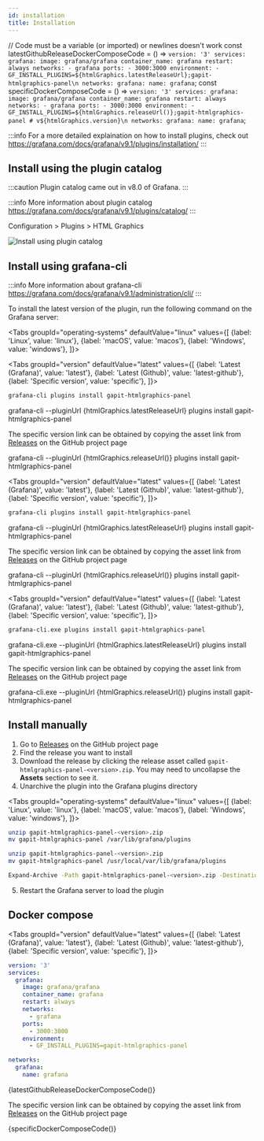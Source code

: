 ```yaml
---
id: installation
title: Installation
---
```


// Code must be a variable (or imported) or newlines doesn't work
const latestGithubReleaseDockerComposeCode = () =>
  `version: '3'
services:
  grafana:
    image: grafana/grafana
    container_name: grafana
    restart: always
    networks:
      - grafana
    ports:
      - 3000:3000
    environment:
      - GF_INSTALL_PLUGINS=${htmlGraphics.latestReleaseUrl};gapit-htmlgraphics-panel\n
networks:
  grafana:
    name: grafana`;
const specificDockerComposeCode = () =>
  `version: '3'
services:
  grafana:
    image: grafana/grafana
    container_name: grafana
    restart: always
    networks:
      - grafana
    ports:
      - 3000:3000
    environment:
      - GF_INSTALL_PLUGINS=${htmlGraphics.releaseUrl()};gapit-htmlgraphics-panel # v${htmlGraphics.version}\n
networks:
  grafana:
    name: grafana`;

:::info
For a more detailed explaination on how to install plugins, check out <https://grafana.com/docs/grafana/v9.1/plugins/installation/>
:::

## Install using the plugin catalog

:::caution
Plugin catalog came out in v8.0 of Grafana.
:::

:::info
More information about plugin catalog <https://grafana.com/docs/grafana/v9.1/plugins/catalog/>
:::

Configuration > Plugins > HTML Graphics

![Install using plugin catalog](../static/gif/install-using-plugin-catalog.gif)

## Install using grafana-cli

:::info
More information about grafana-cli <https://grafana.com/docs/grafana/v9.1/administration/cli/>
:::

To install the latest version of the plugin, run the following command on the Grafana server:

<Tabs
  groupId="operating-systems"
  defaultValue="linux"
  values={[
    {label: 'Linux', value: 'linux'},
    {label: 'macOS', value: 'macos'},
    {label: 'Windows', value: 'windows'},
  ]}>

  <TabItem value="linux">

<Tabs
  groupId="version"
  defaultValue="latest"
  values={[
    {label: 'Latest (Grafana)', value: 'latest'},
    {label: 'Latest (Github)', value: 'latest-github'},
    {label: 'Specific version', value: 'specific'},
  ]}>

  <TabItem value="latest">

```bash
grafana-cli plugins install gapit-htmlgraphics-panel
```

  </TabItem>

  <TabItem value="latest-github">

<CodeBlock className="language-bash">
  grafana-cli --pluginUrl {htmlGraphics.latestReleaseUrl} plugins install gapit-htmlgraphics-panel
</CodeBlock>

  </TabItem>

  <TabItem value="specific">

The specific version link can be obtained by copying the asset link from [Releases](https://github.com/gapitio/gapit-htmlgraphics-panel/releases) on the GitHub project page

<CodeBlock className="language-bash">
  grafana-cli --pluginUrl {htmlGraphics.releaseUrl()} plugins install gapit-htmlgraphics-panel
</CodeBlock>

  </TabItem>
</Tabs>

  </TabItem>
  <TabItem value="macos">

<Tabs
  groupId="version"
  defaultValue="latest"
  values={[
    {label: 'Latest (Grafana)', value: 'latest'},
    {label: 'Latest (Github)', value: 'latest-github'},
    {label: 'Specific version', value: 'specific'},
  ]}>

  <TabItem value="latest">

```bash
grafana-cli plugins install gapit-htmlgraphics-panel
```

  </TabItem>

  <TabItem value="latest-github">

<CodeBlock className="language-bash">
  grafana-cli --pluginUrl {htmlGraphics.latestReleaseUrl} plugins install gapit-htmlgraphics-panel
</CodeBlock>

  </TabItem>

  <TabItem value="specific">

The specific version link can be obtained by copying the asset link from [Releases](https://github.com/gapitio/gapit-htmlgraphics-panel/releases) on the GitHub project page

<CodeBlock className="language-bash">
  grafana-cli --pluginUrl {htmlGraphics.releaseUrl()} plugins install gapit-htmlgraphics-panel
</CodeBlock>

  </TabItem>
</Tabs>

  </TabItem>
  <TabItem value="windows">

<Tabs
  groupId="version"
  defaultValue="latest"
  values={[
    {label: 'Latest (Grafana)', value: 'latest'},
    {label: 'Latest (Github)', value: 'latest-github'},
    {label: 'Specific version', value: 'specific'},
  ]}>

  <TabItem value="latest">

```bash
grafana-cli.exe plugins install gapit-htmlgraphics-panel
```

  </TabItem>

  <TabItem value="latest-github">

<CodeBlock className="language-bash">
  grafana-cli.exe --pluginUrl {htmlGraphics.latestReleaseUrl} plugins install gapit-htmlgraphics-panel
</CodeBlock>

  </TabItem>

  <TabItem value="specific">

The specific version link can be obtained by copying the asset link from [Releases](https://github.com/gapitio/gapit-htmlgraphics-panel/releases) on the GitHub project page

<CodeBlock className="language-bash">
  grafana-cli.exe --pluginUrl {htmlGraphics.releaseUrl()} plugins install gapit-htmlgraphics-panel
</CodeBlock>

  </TabItem>
</Tabs>

  </TabItem>
</Tabs>

## Install manually

1.  Go to [Releases](https://github.com/gapitio/gapit-htmlgraphics-panel/releases) on the GitHub project page
2.  Find the release you want to install
3.  Download the release by clicking the release asset called `gapit-htmlgraphics-panel-<version>.zip`. You may need to uncollapse the **Assets** section to see it.
4.  Unarchive the plugin into the Grafana plugins directory

<Tabs
  groupId="operating-systems"
  defaultValue="linux"
  values={[
    {label: 'Linux', value: 'linux'},
    {label: 'macOS', value: 'macos'},
    {label: 'Windows', value: 'windows'},
  ]}>

  <TabItem value="linux">

```bash
unzip gapit-htmlgraphics-panel-<version>.zip
mv gapit-htmlgraphics-panel /var/lib/grafana/plugins
```

  </TabItem>

  <TabItem value="macos">

```bash
unzip gapit-htmlgraphics-panel-<version>.zip
mv gapit-htmlgraphics-panel /usr/local/var/lib/grafana/plugins
```

  </TabItem>

  <TabItem value="windows">

```bash
Expand-Archive -Path gapit-htmlgraphics-panel-<version>.zip -DestinationPath C:\grafana\data\plugins
```

  </TabItem>

</Tabs>

5.  Restart the Grafana server to load the plugin

## Docker compose

<Tabs
  groupId="version"
  defaultValue="latest"
  values={[
    {label: 'Latest (Grafana)', value: 'latest'},
    {label: 'Latest (Github)', value: 'latest-github'},
    {label: 'Specific version', value: 'specific'},
  ]}>

  <TabItem value="latest">

```yaml
version: '3'
services:
  grafana:
    image: grafana/grafana
    container_name: grafana
    restart: always
    networks:
      - grafana
    ports:
      - 3000:3000
    environment:
      - GF_INSTALL_PLUGINS=gapit-htmlgraphics-panel

networks:
  grafana:
    name: grafana
```

  </TabItem>

  <TabItem value="latest-github">

<CodeBlock className="language-yaml">{latestGithubReleaseDockerComposeCode()}</CodeBlock>

  </TabItem>

  <TabItem value="specific">

The specific version link can be obtained by copying the asset link from [Releases](https://github.com/gapitio/gapit-htmlgraphics-panel/releases) on the GitHub project page

<CodeBlock className="language-yaml">{specificDockerComposeCode()}</CodeBlock>

  </TabItem>
</Tabs>
